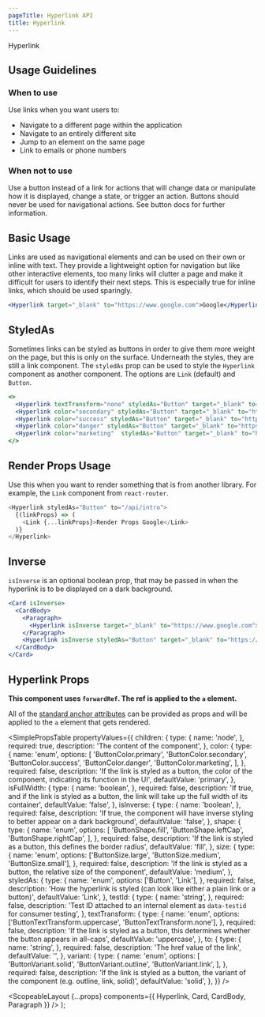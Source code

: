 ```yaml
---
pageTitle: Hyperlink API
title: Hyperlink
---
```



<DocsHeading type="api">Hyperlink</DocsHeading>

## Usage Guidelines

### When to use

Use links when you want users to:

- Navigate to a different page within the application
- Navigate to an entirely different site
- Jump to an element on the same page
- Link to emails or phone numbers

### When not to use

Use a button instead of a link for actions that will change data or manipulate how it is displayed, change a state, or trigger an action. Buttons should never be used for navigational actions.
See <Link to="/api/button">button docs</Link> for further information.

## Basic Usage

Links are used as navigational elements and can be used on their own or inline with text. They provide a lightweight option for navigation but like other interactive elements, too many links will clutter a page and make it difficult for users to identify their next steps. This is especially true for inline links, which should be used sparingly.

```.jsx
<Hyperlink target="_blank" to="https://www.google.com">Google</Hyperlink>
```

## StyledAs

Sometimes links can be styled as buttons in order to give them more weight on the page, but this is only on the surface. Underneath the styles, they are still a link component. The `styledAs` prop can be used to style the `Hyperlink` component as another component. The options are `Link` (default) and `Button`.

```.jsx
<>
  <Hyperlink textTransform="none" styledAs="Button" target="_blank" to="https://www.google.com">Google</Hyperlink>
  <Hyperlink color="secondary" styledAs="Button" target="_blank" to="https://www.google.com">Google</Hyperlink>
  <Hyperlink color="success" styledAs="Button" target="_blank" to="https://www.google.com">Google</Hyperlink>
  <Hyperlink color="danger" styledAs="Button" target="_blank" to="https://www.google.com">Google</Hyperlink>
  <Hyperlink color="marketing"  styledAs="Button" target="_blank" to="https://www.google.com">Google</Hyperlink>
</>
```

## Render Props Usage

Use this when you want to render something that is from another library. For example, the `Link` component from `react-router`.

```.js
<Hyperlink styledAs="Button" to="/api/intro">
  {(linkProps) => (
    <Link {...linkProps}>Render Props Google</Link>
  )}
</Hyperlink>
```

## Inverse

`isInverse` is an optional boolean prop, that may be passed in when the hyperlink is to be displayed on a dark background.

```.jsx
<Card isInverse>
  <CardBody>
    <Paragraph>
      <Hyperlink isInverse target="_blank" to="https://www.google.com">Google inverse link</Hyperlink>
    </Paragraph>
    <Hyperlink isInverse styledAs="Button" target="_blank" to="https://www.google.com">Inverse link styled as button</Hyperlink>
  </CardBody>
</Card>
```

## Hyperlink Props

**This component uses `forwardRef`. The ref is applied to the `a` element.**

All of the [standard anchor attributes](https://developer.mozilla.org/en-US/docs/Web/HTML/Element/a) can be provided as props and will be applied to the `a` element that gets rendered.

<SimplePropsTable
  propertyValues={{
    children: {
      type: {
        name: 'node',
      },
      required: true,
      description: 'The content of the component',
    },
    color: {
      type: {
        name: 'enum',
        options: [
          'ButtonColor.primary',
          'ButtonColor.secondary',
          'ButtonColor.success',
          'ButtonColor.danger',
          'ButtonColor.marketing',
        ],
      },
      required: false,
      description:
        'If the link is styled as a button, the color of the component, indicating its function in the UI',
      defaultValue: 'primary',
    },
    isFullWidth: {
      type: {
        name: 'boolean',
      },
      required: false,
      description:
        'If true, and if the link is styled as a button, the link will take up the full width of its container',
      defaultValue: 'false',
    },
    isInverse: {
      type: {
        name: 'boolean',
      },
      required: false,
      description:
        'If true, the component will have inverse styling to better appear on a dark background',
      defaultValue: 'false',
    },
    shape: {
      type: {
        name: 'enum',
        options: [
          'ButtonShape.fill',
          'ButtonShape.leftCap',
          'ButtonShape.rightCap',
        ],
      },
      required: false,
      description:
        'If the link is styled as a button, this defines the border radius',
      defaultValue: 'fill',
    },
    size: {
      type: {
        name: 'enum',
        options: ['ButtonSize.large', 'ButtonSize.medium', 'ButtonSize.small'],
      },
      required: false,
      description:
        'If the link is styled as a button, the relative size of the component',
      defaultValue: 'medium',
    },
    styledAs: {
      type: {
        name: 'enum',
        options: ['Button', 'Link'],
      },
      required: false,
      description:
        'How the hyperlink is styled (can look like either a plain link or a button)',
      defaultValue: 'Link',
    },
    testId: {
      type: {
        name: 'string',
      },
      required: false,
      description:
        'Test ID attached to an internal element as `data-testid` for consumer testing',
    },
    textTransform: {
      type: {
        name: 'enum',
        options: ['ButtonTextTransform.uppercase', 'ButtonTextTransform.none'],
      },
      required: false,
      description:
        'If the link is styled as a button, this determines whether the button appears in all-caps',
      defaultValue: 'uppercase',
    },
    to: {
      type: {
        name: 'string',
      },
      required: false,
      description: 'The href value of the link',
      defaultValue: '',
    },
    variant: {
      type: {
        name: 'enum',
        options: [
          'ButtonVariant.solid',
          'ButtonVariant.outline',
          'ButtonVariant.link',
        ],
      },
      required: false,
      description:
        'If the link is styled as a button, the variant of the component (e.g. outline, link, solid)',
      defaultValue: 'solid',
    },
  }}
/>

  <ScopeableLayout
    {...props}
    components={{ Hyperlink, Card, CardBody, Paragraph }}
  />
);
